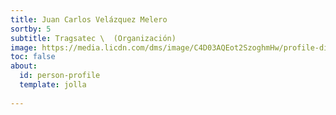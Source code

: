 ```yaml
---
title: Juan Carlos Velázquez Melero
sortby: 5
subtitle: Tragsatec \  (Organización)
image: https://media.licdn.com/dms/image/C4D03AQEot2SzoghmHw/profile-displayphoto-shrink_800_800/0/1590605815232?e=2147483647&v=beta&t=ZmkMaQLmnS_icA4oLOCi5Aj0NEwqXAOv0i2okHeDMkc
toc: false
about:
  id: person-profile
  template: jolla
 
---
```


:::{#person-profile}
:::




